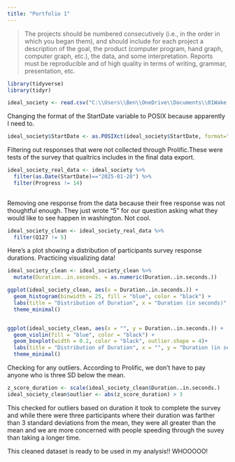 ```yaml
---
title: "Portfolio 1"
---
```


> The projects should be numbered consecutively (i.e., in the order in which you began them), and should include for each project a description of the goal, the product (computer program, hand graph, computer graph, etc.), the data, and some interpretation. Reports must be reproducible and of high quality in terms of writing, grammar, presentation, etc.

```r
library(tidyverse) 
library(tidyr)

```



```r

ideal_society <- read.csv("C:\\Users\\Ben\\OneDrive\\Documents\\01Wake Forest\\2025SpringDataScience\\IdealSocietyData\\RRRPILOT_IdealSocietiesConservative Values_February 10, 2025_07.27.csv")

```


Changing the format of the StartDate variable to POSIX because apparently I need to. 
```r
ideal_society$StartDate <- as.POSIXct(ideal_society$StartDate, format="%Y-%m-%d %H:%M:%S", tz="UTC")

```


Filtering out responses that were not collected through Prolific.These were tests of the survey that qualtrics includes in the final data export.
``` r

ideal_society_real_data <- ideal_society %>%
  filter(as.Date(StartDate)=="2025-01-28") %>%
  filter(Progress != 14)
  
```

Removing one response from the data because their free response was not thoughtful enough. They just wrote "5" for our question asking what they would like to see happen in washington. Not cool.

```r
ideal_society_clean <- ideal_society_real_data %>%
  filter(Q127 != 5)
```


Here's a plot showing a distribution of participants survey response durations. Practicing visualizing data!

```r

ideal_society_clean <- ideal_society_clean %>%
  mutate(Duration..in.seconds. = as.numeric(Duration..in.seconds.))

ggplot(ideal_society_clean, aes(x = Duration..in.seconds.)) +
  geom_histogram(binwidth = 25, fill = "blue", color = "black") +
  labs(title = "Distribution of Duration", x = "Duration (in seconds)", y = "Frequency") +
  theme_minimal()



```
```r

ggplot(ideal_society_clean, aes(x = "", y = Duration..in.seconds.)) +
  geom_violin(fill = "blue", color = "black") +
  geom_boxplot(width = 0.2, color = "black", outlier.shape = 4)+
  labs(title = "Distribution of Duration", x = "", y = "Duration (in seconds)") +
  theme_minimal()


```
Checking for any outliers. According to Prolific, we don't have to pay anyone who is three SD below the mean.

```r

z_score_duration <- scale(ideal_society_clean$Duration..in.seconds.)
ideal_society_clean$outlier <- abs(z_score_duration) > 3

```

This checked for outliers based on duration it took to complete the survey and while there were three participants where their duration was farther than 3 standard deviations from the mean, they were all greater than the mean and we are more concerned with people speeding through the suvey than taking a longer time. 

This cleaned dataset is ready to be used in my analysis!! WHOOOOO!